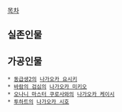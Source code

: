 [[목차]]

== 실존인물 ==

== 가공인물 ==
 * [[동급생2]]의 [[나가오카 요시키]]
 * [[바람의 검심]]의 [[나가오카 미키오]]
 * [[오나니 마스터 쿠로사와]]의 [[나가오카 케이시]]
 * [[투하트]]의 [[나가오카 시호]]
